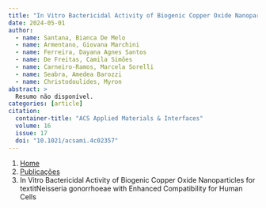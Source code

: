 ```yaml
---
title: "In Vitro Bactericidal Activity of Biogenic Copper Oxide Nanoparticles for textitNeisseria gonorrhoeae with Enhanced Compatibility for Human Cells"
date: 2024-05-01
author:
  - name: Santana, Bianca De Melo
  - name: Armentano, Giovana Marchini
  - name: Ferreira, Dayana Agnes Santos
  - name: De Freitas, Camila Simões
  - name: Carneiro-Ramos, Marcela Sorelli
  - name: Seabra, Amedea Barozzi
  - name: Christodoulides, Myron
abstract: > 
  Resumo não disponível.
categories: [article]
citation: 
  container-title: "ACS Applied Materials & Interfaces"
  volume: 16
  issue: 17
  doi: "10.1021/acsami.4c02357"
---
```


```{=html}
<nav aria-label="breadcrumb">
  <ol class="breadcrumb">
    <li class="breadcrumb-item"><a href="../../index.html">Home</a></li>
    <li class="breadcrumb-item"><a href="../index.html">Publicações</a></li>
    <li class="breadcrumb-item active" aria-current="page">In Vitro Bactericidal Activity of Biogenic Copper Oxide Nanoparticles for textitNeisseria gonorrhoeae with Enhanced Compatibility for Human Cells</li>
  </ol>
</nav>
```
